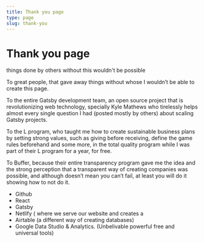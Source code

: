 ```yaml
---
title: Thank you page
type: page
slug: thank-you
---
```



<HeroSection height={90}>

# Thank you page
<span className="subtitle">
    things done by others without this wouldn't be possible
</span>

</HeroSection>

To great people, that gave away things without whose I wouldn’t be able to create this page.

To the entire Gatsby development team, an open source project that is revolutionizing web technology, specially Kyle Mathews who tirelessly helps almost every single question I had (posted mostly by others) about scaling Gatsby projects.

To the L program, who taught me how to create sustainable business plans by setting strong values, such as giving before receiving, define the game rules beforehand and some more, in the total quality program while I was part of their L program for a year, for free.

To Buffer, because their entire transparency program gave me the idea and the strong perception that a transparent way of creating companies was possible, and although doesn’t mean you can’t fail, at least you will do it showing how to not do it.

-   Github
-   React
-   Gatsby
-   Netlify ( where we serve our website and creates a
-   Airtable (a different way of creating databases)
-   Google Data Studio & Analytics. (Unbelivable powerful free and universal tools)
